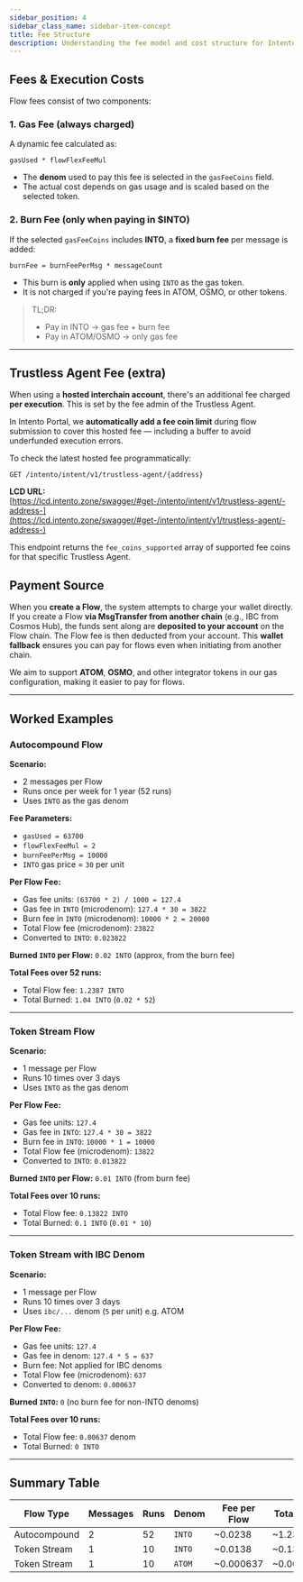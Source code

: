 ```yaml
---
sidebar_position: 4
sidebar_class_name: sidebar-item-concept
title: Fee Structure
description: Understanding the fee model and cost structure for Intento transactions
---
```


## Fees & Execution Costs

Flow fees consist of two components:

### 1. Gas Fee (always charged)

A dynamic fee calculated as:

```
gasUsed * flowFlexFeeMul
```

* The **denom** used to pay this fee is selected in the `gasFeeCoins` field.
* The actual cost depends on gas usage and is scaled based on the selected token.

### 2. Burn Fee (only when paying in $INTO)

If the selected `gasFeeCoins` includes **INTO**, a **fixed burn fee** per message is added:

```
burnFee = burnFeePerMsg * messageCount
```

* This burn is **only** applied when using `INTO` as the gas token.
* It is not charged if you're paying fees in ATOM, OSMO, or other tokens.

> TL;DR:
>
> * Pay in INTO → gas fee + burn fee
> * Pay in ATOM/OSMO → only gas fee

---

## Trustless Agent Fee (extra)

When using a **hosted interchain account**, there's an additional fee charged **per execution**. This is set by the fee admin of the Trustless Agent.

In Intento Portal, we **automatically add a fee coin limit** during flow submission to cover this hosted fee — including a buffer to avoid underfunded execution errors.

To check the latest hosted fee programmatically:

```
GET /intento/intent/v1/trustless-agent/{address}
```

**LCD URL:**
[https://lcd.intento.zone/swagger/#get-/intento/intent/v1/trustless-agent/-address-](https://lcd.intento.zone/swagger/#get-/intento/intent/v1/trustless-agent/-address-)

This endpoint returns the `fee_coins_supported` array of supported fee coins for that specific Trustless Agent.

## Payment Source

When you **create a Flow**, the system attempts to charge your wallet directly. If you create a Flow **via MsgTransfer from another chain** (e.g., IBC from Cosmos Hub), the funds sent along are **deposited to your account** on the Flow chain. The Flow fee is then deducted from your account. This **wallet fallback** ensures you can pay for flows even when initiating from another chain.

We aim to support **ATOM**, **OSMO**, and other integrator tokens in our gas configuration, making it easier to pay for flows.

---

## Worked Examples

### Autocompound Flow

**Scenario:**

- 2 messages per Flow
- Runs once per week for 1 year (52 runs)
- Uses `INTO` as the gas denom

**Fee Parameters:**

- `gasUsed = 63700`
- `flowFlexFeeMul = 2`
- `burnFeePerMsg = 10000`
- `INTO` gas price = `30` per unit

**Per Flow Fee:**

- Gas fee units: `(63700 * 2) / 1000 = 127.4`
- Gas fee in `INTO` (microdenom): `127.4 * 30 = 3822`
- Burn fee in `INTO` (microdenom): `10000 * 2 = 20000`
- Total Flow fee (microdenom): `23822`
- Converted to `INTO`: `0.023822`

**Burned `INTO` per Flow:**
`0.02 INTO` (approx, from the burn fee)

**Total Fees over 52 runs:**

- Total Flow fee: `1.2387 INTO`
- Total Burned: `1.04 INTO` (`0.02 * 52`)

---

### Token Stream Flow

**Scenario:**

- 1 message per Flow
- Runs 10 times over 3 days
- Uses `INTO` as the gas denom

**Per Flow Fee:**

- Gas fee units: `127.4`
- Gas fee in `INTO`: `127.4 * 30 = 3822`
- Burn fee in `INTO`: `10000 * 1 = 10000`
- Total Flow fee (microdenom): `13822`
- Converted to `INTO`: `0.013822`

**Burned `INTO` per Flow:**
`0.01 INTO` (from burn fee)

**Total Fees over 10 runs:**

- Total Flow fee: `0.13822 INTO`
- Total Burned: `0.1 INTO` (`0.01 * 10`)

---

### Token Stream with IBC Denom

**Scenario:**

- 1 message per Flow
- Runs 10 times over 3 days
- Uses `ibc/...` denom (`5` per unit) e.g. ATOM

**Per Flow Fee:**

- Gas fee units: `127.4`
- Gas fee in denom: `127.4 * 5 = 637`
- Burn fee: Not applied for IBC denoms
- Total Flow fee (microdenom): `637`
- Converted to denom: `0.000637`

**Burned `INTO`:**
`0` (no burn fee for non-INTO denoms)

**Total Fees over 10 runs:**

- Total Flow fee: `0.00637` denom
- Total Burned: `0 INTO`

---

## Summary Table

| Flow Type    | Messages | Runs | Denom  | Fee per Flow | Total Fee | Burned `INTO` |
| ------------ | -------- | ---- | ------ | ------------ | --------- | ------------- |
| Autocompound | 2        | 52   | `INTO` | \~0.0238     | \~1.2387  | \~1.04        |
| Token Stream | 1        | 10   | `INTO` | \~0.0138     | \~0.13822 | \~0.1         |
| Token Stream | 1        | 10   | `ATOM` | \~0.000637   | \~0.00637 | 0             |
